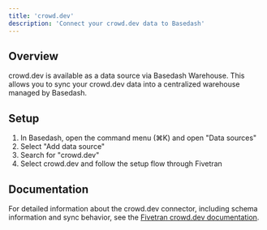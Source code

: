 ```yaml
---
title: 'crowd.dev'
description: 'Connect your crowd.dev data to Basedash'
---
```


## Overview

crowd.dev is available as a data source via Basedash Warehouse. This allows you to sync your crowd.dev data into a centralized warehouse managed by Basedash.

## Setup

1. In Basedash, open the command menu (⌘K) and open "Data sources"
2. Select "Add data source"
3. Search for "crowd.dev"
4. Select crowd.dev and follow the setup flow through Fivetran

## Documentation

For detailed information about the crowd.dev connector, including schema information and sync behavior, see the [Fivetran crowd.dev documentation](https://fivetran.com/docs/connectors/applications/crowddev).
